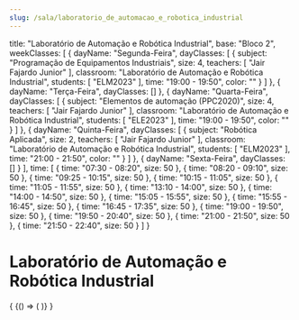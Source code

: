 ```yaml
---
slug: /sala/laboratorio_de_automacao_e_robotica_industrial
---
```

  title: "Laboratório de Automação e Robótica Industrial",
  base: "Bloco 2",
  weekClasses: [
    {
      dayName: "Segunda-Feira",
      dayClasses: [
        {
          subject: "Programação de Equipamentos Industriais",
          size: 4,
          teachers: [
            "Jair Fajardo Junior"
          ],
          classroom: "Laboratório de Automação e Robótica Industrial",
          students: [
            "ELM2023"
          ],
          time: "19:00 - 19:50",
          color: ""
        }
      ]
    },
    {
      dayName: "Terça-Feira",
      dayClasses: []
    },
    {
      dayName: "Quarta-Feira",
      dayClasses: [
        {
          subject: "Elementos de automação (PPC2020)",
          size: 4,
          teachers: [
            "Jair Fajardo Junior"
          ],
          classroom: "Laboratório de Automação e Robótica Industrial",
          students: [
            "ELE2023"
          ],
          time: "19:00 - 19:50",
          color: ""
        }
      ]
    },
    {
      dayName: "Quinta-Feira",
      dayClasses: [
        {
          subject: "Robótica Aplicada",
          size: 2,
          teachers: [
            "Jair Fajardo Junior"
          ],
          classroom: "Laboratório de Automação e Robótica Industrial",
          students: [
            "ELM2023"
          ],
          time: "21:00 - 21:50",
          color: ""
        }
      ]
    },
    {
      dayName: "Sexta-Feira",
      dayClasses: []
    }
  ],
  time: [
    {
      time: "07:30 - 08:20",
      size: 50
    },
    {
      time: "08:20 - 09:10",
      size: 50
    },
    {
      time: "09:25 - 10:15",
      size: 50
    },
    {
      time: "10:15 - 11:05",
      size: 50
    },
    {
      time: "11:05 - 11:55",
      size: 50
    },
    {
      time: "13:10 - 14:00",
      size: 50
    },
    {
      time: "14:00 - 14:50",
      size: 50
    },
    {
      time: "15:05 - 15:55",
      size: 50
    },
    {
      time: "15:55 - 16:45",
      size: 50
    },
    {
      time: "16:45 - 17:35",
      size: 50
    },
    {
      time: "19:00 - 19:50",
      size: 50
    },
    {
      time: "19:50 - 20:40",
      size: 50
    },
    {
      time: "21:00 - 21:50",
      size: 50
    },
    {
      time: "21:50 - 22:40",
      size: 50
    }
  ]
}

# Laboratório de Automação e Robótica Industrial

<div>
  {
    <BrowserOnly>
      {() => (
        <Grid
          title={data.title}
          weekClasses={data.weekClasses}
          time={data.time}
        />
      )}
    </BrowserOnly>
  }
</div>

